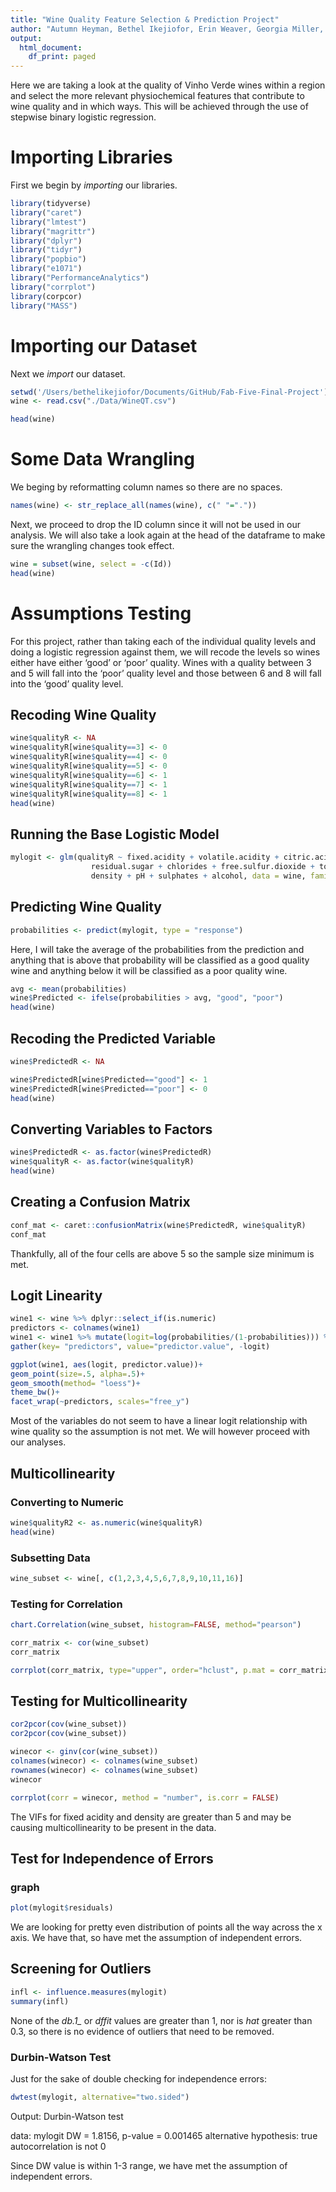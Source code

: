 ```yaml
---
title: "Wine Quality Feature Selection & Prediction Project"
author: "Autumn Heyman, Bethel Ikejiofor, Erin Weaver, Georgia Miller, Valerie Huston"
output:
  html_document:
    df_print: paged
---
```


Here we are taking a look at the quality of Vinho Verde wines within a region and select the more relevant physiochemical features that contribute to wine quality and in which ways. This will be achieved through the use of stepwise binary logistic regression.

# Importing Libraries
First we begin by *importing* our libraries.

```r
library(tidyverse)
library("caret")
library("lmtest")
library("magrittr")
library("dplyr")
library("tidyr")
library("popbio")
library("e1071")
library("PerformanceAnalytics")
library("corrplot")
library(corpcor)
library("MASS")
```

# Importing our Dataset
Next we *import* our dataset.
```r
setwd('/Users/bethelikejiofor/Documents/GitHub/Fab-Five-Final-Project')
wine <- read.csv("./Data/WineQT.csv")

head(wine)
```

# Some Data Wrangling

We beging by reformatting column names so there are no spaces.
```r
names(wine) <- str_replace_all(names(wine), c(" "="."))
```

Next, we proceed to drop the ID column since it will not be used in our analysis. We will also take a look again at the head of the dataframe to make sure the wrangling changes took effect.
```r
wine = subset(wine, select = -c(Id))
head(wine)
```

# Assumptions Testing
For this project, rather than taking each of the individual quality levels and doing a logistic regression against them, we will recode the levels so wines either have either 'good' or 'poor' quality. Wines with a quality between 3 and 5 will fall into the 'poor' quality level and those between 6 and 8 will fall into the 'good' quality level.

## Recoding Wine Quality
```r
wine$qualityR <- NA
wine$qualityR[wine$quality==3] <- 0
wine$qualityR[wine$quality==4] <- 0
wine$qualityR[wine$quality==5] <- 0
wine$qualityR[wine$quality==6] <- 1
wine$qualityR[wine$quality==7] <- 1
wine$qualityR[wine$quality==8] <- 1
head(wine)
```
## Running the Base Logistic Model
```r
mylogit <- glm(qualityR ~ fixed.acidity + volatile.acidity + citric.acid + 
                  residual.sugar + chlorides + free.sulfur.dioxide + total.sulfur.dioxide+
                  density + pH + sulphates + alcohol, data = wine, family="binomial")
```

## Predicting Wine Quality
```r
probabilities <- predict(mylogit, type = "response")
```

Here, I will take the average of the probabilities from the prediction and anything that is above that probability will be classified as a good quality wine and anything below it will be classified as a poor quality wine.
```r
avg <- mean(probabilities)
wine$Predicted <- ifelse(probabilities > avg, "good", "poor")
head(wine)
```

## Recoding the Predicted Variable

```r
wine$PredictedR <- NA
```
```r
wine$PredictedR[wine$Predicted=="good"] <- 1
wine$PredictedR[wine$Predicted=="poor"] <- 0
head(wine)
```

## Converting Variables to Factors
```r
wine$PredictedR <- as.factor(wine$PredictedR)
wine$qualityR <- as.factor(wine$qualityR)
head(wine)
```

## Creating a Confusion Matrix
```r
conf_mat <- caret::confusionMatrix(wine$PredictedR, wine$qualityR)
conf_mat
```

Thankfully, all of the four cells are above 5 so the sample size minimum is met.

## Logit Linearity

```r
wine1 <- wine %>% dplyr::select_if(is.numeric)
predictors <- colnames(wine1)
wine1 <- wine1 %>% mutate(logit=log(probabilities/(1-probabilities))) %>%
gather(key= "predictors", value="predictor.value", -logit)
```
```r
ggplot(wine1, aes(logit, predictor.value))+
geom_point(size=.5, alpha=.5)+
geom_smooth(method= "loess")+
theme_bw()+
facet_wrap(~predictors, scales="free_y")
```
Most of the variables do not seem to have a linear logit relationship with wine quality so the assumption is not met. We will however proceed with our analyses.

## Multicollinearity

### Converting to Numeric
```r
wine$qualityR2 <- as.numeric(wine$qualityR)
head(wine)
```

### Subsetting Data
```r
wine_subset <- wine[, c(1,2,3,4,5,6,7,8,9,10,11,16)]
```

### Testing for Correlation
```r
chart.Correlation(wine_subset, histogram=FALSE, method="pearson")
```

```r
corr_matrix <- cor(wine_subset)
corr_matrix
```

```r
corrplot(corr_matrix, type="upper", order="hclust", p.mat = corr_matrix, sig.level = 0.01, insig="blank")
```

## Testing for Multicollinearity
```r
cor2pcor(cov(wine_subset))
cor2pcor(cov(wine_subset))
```

```r
winecor <- ginv(cor(wine_subset))
colnames(winecor) <- colnames(wine_subset)
rownames(winecor) <- colnames(wine_subset)
winecor
```

```r
corrplot(corr = winecor, method = "number", is.corr = FALSE)
```

The VIFs for fixed acidity and density are greater than 5 and may be causing multicollinearity to be present in the data.


## Test for Independence of Errors

### graph
```r
plot(mylogit$residuals)
```


We are looking for pretty even distribution of points all the way across the x axis. We have that, so have met the assumption of independent errors.

## Screening for Outliers
```r
infl <- influence.measures(mylogit)
summary(infl)
```


None of the *db.1_* or *dffit* values are greater than 1, nor is *hat* greater than 0.3, so there is no evidence of outliers that need to be removed.

### Durbin-Watson Test

Just for the sake of double checking for independence errors:
```r
dwtest(mylogit, alternative="two.sided")
```
Output:
Durbin-Watson test

data:  mylogit
DW = 1.8156, p-value = 0.001465
alternative hypothesis: true autocorrelation is not 0


Since DW value is within 1-3 range, we have met the assumption of independent errors. 